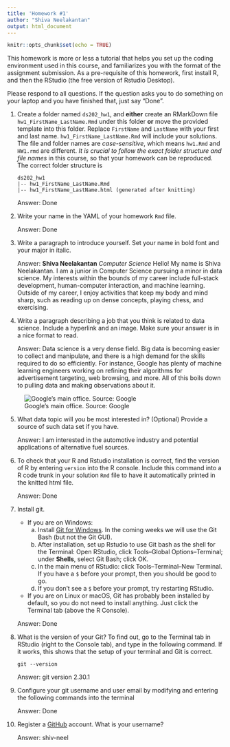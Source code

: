 ```yaml
---
title: 'Homework #1'
author: "Shiva Neelakantan"
output: html_document
---
```


```r
knitr::opts_chunk$set(echo = TRUE)
```

This homework is more or less a tutorial that helps you set up the coding environment used in this course, and familiarizes you with the format of the assignment submission. 
As a pre-requisite of this homework, first install R, and then the RStudio (the free version of Rstudio Desktop). 

Please respond to all questions. If the question asks you to do something on your laptop and you have finished that, just say "Done". 

1. Create a folder named `ds202_hw1`, and **either** create an RMarkDown file `hw1_FirstName_LastName.Rmd` under this folder **or** move the provided template into this folder. 
Replace `FirstName` and `LastName` with your first and last name. 
`hw1_FirstName_LastName.Rmd` will include your solutions. The file and folder names are *case-sensitive*, which means `hw1.Rmd` and `HW1.rmd` are different. *It is crucial to follow the exact folder structure and file names* in this course, so that your homework can be reproduced. The correct folder structure is

    ```
    ds202_hw1
    |-- hw1_FirstName_LastName.Rmd
    |-- hw1_FirstName_LastName.html (generated after knitting)
    ```
    
    Answer: Done


2. Write your name in the YAML of your homework `Rmd` file.

    Answer: Done

3. Write a paragraph to introduce yourself. Set your name in bold font and your major in italic. 

    Answer: 
    **Shiva Neelakantan**
    *Computer Science*
    Hello! My name is Shiva Neelakantan. I am a junior in Computer Science pursuing a minor in data science. My         interests within the bounds of my career include full-stack development, human-computer interaction, and machine     learning. Outside of my career, I enjoy activities that keep my body and mind sharp, such as reading up on dense     concepts, playing chess, and exercising. 
  
4. Write a paragraph describing a job that you think is related to data science. Include a hyperlink and an image. Make sure your answer is in a nice format to read. 

    Answer: Data science is a very dense field. Big data is becoming easier to collect and manipulate, and there is a high
    demand for the skills required to do so efficiently. For instance, Google has plenty of machine learning engineers working on refining their algorithms for advertisement targeting, web browsing, and more. All of this boils down to pulling data and making observations about it.
    
  ![Google's main office. Source: Google](/Users/shivn/Downloads/ds202/ds202_hw1/google-company.jpeg)
  
5. What data topic will you be most interested in? (Optional) Provide a source of such data set if you have.

    Answer: I am interested in the automotive industry and potential applications of alternative fuel sources. 
  
6. To check that your R and Rstudio installation is correct, find the version of R by entering `version` into the R console. Include this command into a R code trunk in your solution `Rmd` file to have it automatically printed in the knitted html file. 

    Answer: Done
  
7. Install git. 
    - If you are on Windows: 
        a. Install [Git for Windows](https://gitforwindows.org/). In the coming weeks we will use the Git Bash (but not the Git GUI). 
        b. After installation, set up Rstudio to use Git bash as the shell for the Terminal: Open RStudio, click Tools--Global Options--Terminal; under **Shells**, select Git Bash; click OK. 
        c. In the main menu of RStudio: click Tools--Terminal--New Terminal. If you have a `$` before your prompt, then you should be good to go.
        d. If you don't see a `$` before your prompt, try restarting RStudio.
    - If you are on Linux or macOS, Git has probably been installed by default, so you do not need to install anything. Just click the Terminal tab (above the R Console).

    Answer: Done
  
8. What is the version of your Git? To find out, go to the Terminal tab in RStudio (right to the Console tab), and type in the following command. If it works, this shows that the setup of your terminal and Git is correct. 
<!-- Then explore the bash command line and Git. -->

    ```
    git --version
    ```

    Answer: git version 2.30.1
  
9. Configure your git username and user email by modifying and entering the following commands into the terminal

    Answer: Done
  

10. Register a [GitHub](https://www.github.com) account. What is your username?

    Answer: shiv-neel